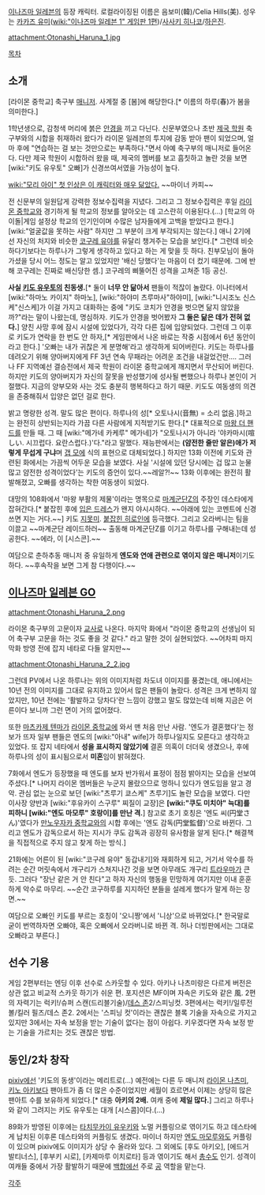 {{{+1 音無 春奈 | Haruna Otonashi}}}

[[이나즈마 일레븐]]의 등장 캐릭터. 로컬라이징된 이름은 음보미(韓)/Celia Hills(美). 성우는 [[카카즈 유미]]([[wiki:"이나즈마 일레븐 1" 게임판 1편]])/[[사사키 히나코]]/[[하은진]].

attachment:Otonashi_Haruna_1.jpg

[[목차]]

== 소개 ==
[라이몬 중학교] 축구부 [[매니저]]. 사계절 중 [봄]에 해당한다.[* 이름의 하루(春)가 봄을 의미한다.]

1학년생으로, 감청색 머리에 붉은 [[안경]]을 끼고 다닌다. 신문부였으나 초반 [[제국 학원]] 축구부와의 시합을 취재하러 왔다가 라이몬 일레븐의 투지에 감동 받아 팬이 되었으며, 얼마 후에 "연습하는 걸 보는 것만으로는 부족하다."면서 아예 축구부의 매니저로 들어온다. 다만 제국 학원이 시합하러 왔을 때, 제국의 멤버를 보고 흠칫하고 놀란 것을 보면 [wiki:"키도 유우토" 오빠]가 신경쓰여서였을 가능성이 높다.

[[wiki:"모리 아이" 첫 인상은 이 캐릭터와 매우 닮았다.]] ~~마이너 카피~~

전 신문부의 일원답게 강력한 정보수집력을 지녔다. 그리고 그 정보수집력은 후일 [[라이몬 중학교]]와 경기하게 될 학교의 정보를 알아오는 데 고스란히 이용된다.(…) [학교의 아이돌|게임 설정상 학교의 인기인이며 수많은 남자들에게 고백을 받았다고 한다.] [wiki:"얼굴값을 못하는 사람" 하지만 그 부분이 크게 부각되지는 않는다.] 애니 2기에선 자신의 처지와 비슷한 [[코구레 유야]]를 유달리 챙겨주는 모습을 보인다.[* 그런데 비슷하다기보다는 하루나가 그렇게 생각하고 있다고 하는 게 맞을 듯 하다. 친부모님이 돌아가셨을 당시 어느 정도는 알고 있었지만 '배신 당했다'는 마음이 더 컸기 때문에. 그에 반해 코구레는 진짜로 배신당한 셈.] 코구레의 삐뚤어진 성격을 고쳐준 1등 공신.

'''사실 [[키도 유우토]]의 친동생.'''[* 둘이 '''너무 안 닮아서''' 팬들이 적잖이 놀랐다. 이나터에서 [wiki:"하마노 카이지" 하마노], [wiki:"하야미 츠루마사"하야미], [wiki:"니시조노 신스케"신스케]가 이걸 가지고 대화하는 중에 "키도 코치가 안경을 벗으면 닮지 않았을까?"라는 말이 나왔는데, 명심하자. 키도가 안경을 벗어봤자 '''그 둘은 닮은 데가 전혀 없다.'''] 양친 사망 후에 잠시 시설에 있었다가, 각각 다른 집에 입양되었다. 그런데 그 이후로 키도가 연락을 한 번도 안 하자,[* 게임판에서 나온 바로는 작중 시점에서 6년 동안이라고 한다.] '오빠는 내가 귀찮은 게 분명해'라고 생각하게 되어버린다. 키도는 하루나를 데려오기 위해 양아버지에게 FF 3년 연속 무패라는 어려운 조건을 내걸었건만…. 그러나 FF 지역예선 결승전에서 제국 학원이 라이몬 중학교에게 깨지면서 무산되어 버린다. 하지만 키도의 양아버지가 자신의 잘못을 반성했기에 성사될 뻔했으나 하루나 본인이 거절했다. 지금의 양부모와 사는 것도 충분히 행복하다고 하기 때문. 키도도 여동생의 의견을 존중해줘서 입양은 없던 걸로 한다.

밝고 명랑한 성격. 말도 많은 편이다. 하루나의 성[* 오토나시(音無) = 소리 없음.]하고는 완전히 상반되는지라 가끔 다른 사람에게 지적받기도 한다.[* 대표적으로 [[마왕 더 핸드]]를 만들 때. 그 때 [wiki:"메가네 카케루" 메가네]가 "오토나시가 아니라 '야카마시(喧しい. 시끄럽다. 요란스럽다.)'다."라고 말했다. 재능판에서는 '''(얌전한 줄만 알은)애가 저렇게 무섭게 구냐'''며 [[갭 모에]] 식의 표현으로 대체되었다.] 하지만 13화 이전에 키도와 관련된 화에서는 가끔씩 어두운 모습을 보였다. 사실 '시설에 있던 당시에는 겁 많고 눈물 많고 얌전한 성격이었다'는 키도의 증언이 있다.~~레알?!~~ 13화 이후에는 완전히 활발해졌고, 오빠를 생각하는 착한 여동생이 되었다.

대망의 108화에서 '마왕 부활의 제물'이라는 명목으로 [[마계군단Z]]의 주장인 데스타에게 잡혀간다.[* 붙잡힌 후에 [http://www.pixiv.net/member_illust.php?mode=medium&illust_id=14929247 입은 드레스]가 왠지 야시시하다. ~~아래에 있는 코멘트에 신경 쓰면 지는 거다.~~] 키도 [[지못미]]. [[붙잡힌 히로인]]에 등극했다. 그리고 오라버니는 팀을 이끌고 ~~마계군단 레이드하러~~ 출동해 마계군단Z를 이기고 하루나를 구해내는데 성공한다. ~~에라, 이 [시스콘].~~

여담으로 춘하추동 매니저 중 유일하게 '''엔도와 연애 관련으로 엮이지 않은 매니저'''이기도 하다. ~~후속작을 보면 그게 참 다행이다.~~

== [[이나즈마 일레븐 GO]] ==
attachment:Otonashi_Haruna_2.png

라이몬 축구부의 고문이자 [[교사]]로 나온다. 마지막 화에서 "라이몬 중학교의 선생님이 되어 축구부 고문을 하는 것도 좋을 것 같다." 라고 말한 것이 실현되었다. ~~어차피 마지막화 방영 전에 잡지 네타로 다들 알지만~~

attachment:Otonashi_Haruna_2_2.jpg

그런데 PV에서 나온 하루나는 위의 이미지처럼 차도녀 이미지를 풍겼는데, 애니에서는 10년 전의 이미지를 그대로 유지하고 있어서 많은 팬들이 놀랐다. 성격은 크게 변하지 않았지만, 10년 전에는 '활발하고 당차다'란 느낌이 강했고 말도 많았는데 비해 지금은 어른이다 보니까 그런 면이 거의 없어졌다.

또한 [[마츠카제 텐마]]가 [[라이몬 중학교]]에 와서 맨 처음 만난 사람. '엔도가 결혼했다'는 정보가 뜨자 일부 팬들은 엔도의 [wiki:"아내" wife]가 하루나일지도 모른다고 생각하고 있었다. 또 잡지 네타에서 '''성을 표시하지 않았기에''' 결혼 의혹이 더더욱 생겼으나, 후에 하루나의 성이 표시됨으로서 '''미혼'''임이 밝혀졌다. 

7화에서 엔도가 등장했을 때 엔도를 보자 반가워서 표정이 점점 밝아지는 모습을 선보여주셨다.[* 나머지 라이몬 멤버들은 누군지 몰랐으므로 멍하니 있다가 엔도임을 알고 경악. 관심 없는 눈으로 보던 [wiki:"츠루기 쿄스케" 츠루기]도 놀란 모습을 보였다. 다만 이사장 양반과 [wiki:"후유카이 스구루" 찌질이 교장]은 '''[wiki:"쿠도 미치야" 늑대]를 피하니 [wiki:"엔도 마모루" 호랑이]를 만난 격.'''] 참고로 초기 호칭은 '엔도 씨(円堂さん)'였다가 [[만노우자카 중학교]]와의 시합 후에는 '엔도 감독(円堂監督)'으로 바뀐다. 그리고 엔도가 감독으로서 하는 지시가 쿠도 감독과 굉장히 유사함을 알게 된다.[* 해결책을 직접적으로 주지 않고 찾게 하는 방식.]

21화에는 어른이 된 [wiki:"코구레 유야" 동갑내기]와 재회하게 되고, 거기서 악수를 하려는 순간 머릿속에서 개구리가 스쳐지나간 것을 보면 아무래도 개구리 [[트라우마]]가 큰 듯. 그러다 "장난 같은 거 안 친다"고 하자 자신의 행동을 민망하게 여기지만 이내 훈훈하게 악수로 마무리. ~~순간 코구하루를 지지하던 분들을 설레게 했다가 말게 하는 장면.~~

여담으로 오빠인 키도를 부르는 호칭이 '오니짱'에서 '니상'으로 바뀌었다.[* 한국말로 굳이 번역하자면 오빠야, 혹은 오빠에서 오라버니로 바뀐 격. 허나 더빙판에서는 그대로 오빠라고 부른다.]

== 선수 기용 ==
게임 2편부터는 엔딩 이후 선수로 스카웃할 수 있다. 아키나 나츠미랑은 다르게 버전은 상관 없고 비교적 스카웃 하기가 쉬운 편. 포지션은 MF이며 자속은 키도와 같은 風. 2편의 자력기는 럭키!/슈퍼 스캔(드리블기술)/[[데스 존]]2/스피닝컷. 3편에서는 럭키!/일루전 볼/킬러 필즈/데스 존2. 2에서는 '스피닝 컷'이라는 괜찮은 블록 기술을 자속으로 가지고 있지만 3에서는 자속 보정을 받는 기술이 없다는 점이 아쉽다. 키우겠다면 자속 보정 받는 기술을 가르치는 것도 괜찮은 방법.

== 동인/2차 창작 ==
[[pixiv]]에선 '키도의 동생'이라는 메리트로(…) 예전에는 다른 두 매니저 [[라이몬 나츠미]], [[키노 아키]]보다 팬아트가 좀 더 많은 수준이었지만 세월이 흐르면서 이제는 상당히 많은 팬아트 수를 보유하게 되었다.[* 대충 '''아키의 2배.''' 여캐 중에 '''제일 많다.'''] 그리고 하루나와 같이 그려지는 키도 유우토는 대개 [시스콤]이다.(…)

89화가 방영된 이후에는 [[타치무카이 유우키]]와 노멀 커플링으로 엮이기도 하고 데스타에게 납치된 이후론 데스타와의 커플링도 생겼다. 마이너 하지만 [[엔도 마모루]]와도 커플링이 있으며 pixiv에도 이미지가 상당 수 올라와 있다. 그 외에도 [후도 아키오], [에드거 발티너스], [후부키 시로], [카제마루 이치로타] 등과 엮이기도 해서 [[총수]]도 인기. 성격이 여캐들 중에서 가장 활발하기 때문에 [[백합]]에선 주로 [[공]] 역할을 맡는다.

[[각주]]
